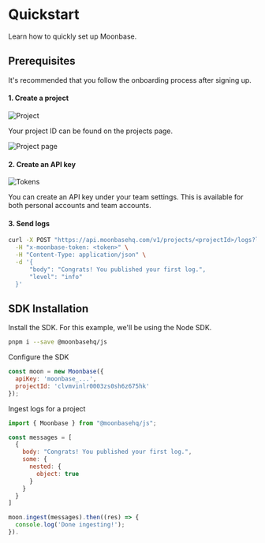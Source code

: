 # Quickstart

Learn how to quickly set up Moonbase.

## Prerequisites

It's recommended that you follow the onboarding process after signing up.

#### 1. Create a project

![Project](../public/project.png "Moonbase Project")

Your project ID can be found on the projects page.

![Project page](../public/project-page.png "Project Page")

#### 2. Create an API key

![Tokens](../public/tokens.png "Moonbase tokens")

You can create an API key under your team settings. This is available for both personal accounts and team accounts.

#### 3. Send logs

```bash
curl -X POST "https://api.moonbasehq.com/v1/projects/<projectId>/logs?levelKey=level" \
  -H "x-moonbase-token: <token>" \
  -H "Content-Type: application/json" \
  -d '{
      "body": "Congrats! You published your first log.",
      "level": "info"
  }'
```

## SDK Installation

Install the SDK. For this example, we'll be using the Node SDK.

```bash
pnpm i --save @moonbasehq/js
```

Configure the SDK

```js
const moon = new Moonbase({
  apiKey: 'moonbase_...',
  projectId: 'clvmvinlr0003zs0sh6z675hk'
});
```

Ingest logs for a project

```js
import { Moonbase } from "@moonbasehq/js";

const messages = [
  {
    body: "Congrats! You published your first log.",
    some: {
      nested: {
        object: true
      }
    }
  }
]

moon.ingest(messages).then((res) => {
  console.log('Done ingesting!');
}).
```
